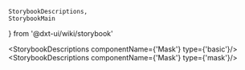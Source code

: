     StorybookDescriptions,
    StorybookMain
} from '@dxt-ui/wiki/storybook'


[//]: # (:documentation-import [!] System label / Системная метка)
[//]: # (:documentation-import [!] System label / Системная метка)

<Meta of={Mask}/>
<StorybookMain
    name={MaskWikiStorybook.getName()}
    description={MaskWikiStorybook.getDescription()}
    story={Mask.Mask}
/>

[//]: # (:documentation-body [!] System label / Системная метка)

<StorybookDescriptions componentName={'Mask'} type={'basic'}/>
<StorybookDescriptions componentName={'Mask'} type={'mask'}/>
    
[//]: # (:documentation-body [!] System label / Системная метка)

[//]: # (:documentation-events [!] System label / Системная метка)
[//]: # (:documentation-events [!] System label / Системная метка)

[//]: # (:documentation-expose [!] System label / Системная метка)
[//]: # (:documentation-expose [!] System label / Системная метка)

[//]: # (:documentation-slots [!] System label / Системная метка)
[//]: # (:documentation-slots [!] System label / Системная метка)
